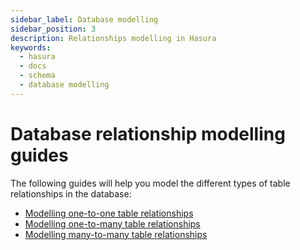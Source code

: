 ```yaml
---
sidebar_label: Database modelling
sidebar_position: 3
description: Relationships modelling in Hasura
keywords:
  - hasura
  - docs
  - schema
  - database modelling
---
```


# Database relationship modelling guides

The following guides will help you model the different types of table
relationships in the database:

- [Modelling one-to-one table relationships](/graphql/core/guides/data-modelling/one-to-one.mdx)
- [Modelling one-to-many table relationships](/graphql/core/guides/data-modelling/one-to-many.mdx)
- [Modelling many-to-many table relationships](/graphql/core/guides/data-modelling/many-to-many.mdx)
